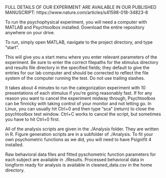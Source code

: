 

FULL DETAILS OF OUR EXPERIMENT ARE AVAILABLE IN OUR PUBLISHED MANUSCRIPT: https://www.nature.com/articles/s41598-018-34823-8

To run the psychophysical experiment, you will need a computer with MATLAB and Psychtoolbox installed. Download the entire repository anywhere on your drive.

To run, simply open MATLAB, navigate to the project directory, and type "start".

This will give you a start menu where you enter relevant parameters of the experiment. Be sure to enter the correct filepaths for the stimulus directory and results file directory in the specified fields; they default to give the entries for our lab computer and should be corrected to reflect the file system of the computer running the test. Do not use trailing slashes.

It takes about 4 minutes to run the categorization experiment with 10 presentations of each stimulus if you're going reasonably fast. If for any reason you want to cancel the experiment midway through, Psychtoolbox can be finnicky with taking control of your monitor and not letting go. In Linux, you can usually hit Ctrl+0 and then type "sca" (return) to close the psychtoolbox test window. Ctrl+C works to cancel the script, but sometimes you have to hit Ctrl+0 first.

All of the analysis scripts are given in the ./Analysis folder. They are written in R. Figure generation scripts are in a subfolder of ./Analysis. To fit your own psychometric functions as we did, you will need to have Psignifit 4 installed.

Raw behavioral data files and fitted pyschometric function parameters for each subject are available in ./Results. Processed behavioral data in longform ready for analysis is available in cleaned_data.csv in the home directory.

